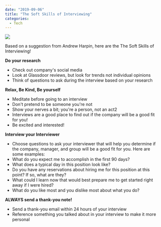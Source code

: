 ---
date: "2019-09-06"
title: "The Soft Skills of Interviewing"
categories:
  - Tech
---

![](./you-x-ventures-wVh5grSMYaY-unsplash.jpg)

Based on a suggestion from Andrew Harpin, here are the The Soft Skills of Interviewing!

**Do your research** 
 + Check out company's social media
 + Look at Glassdoor reviews, but look for trends not individual opinions
 + Think of questions to ask during the interview based on your research

**Relax, Be Kind, Be yourself**
 + Meditate before going to an interview
 + Don't pretend to be someone you're not
 + Show your nerves a bit; you're a person, not an act2
 + Interviews are a good place to find out if the company will be a good fit for you!
 + Be excited and interested!

**Interview your Interviewer**
 + Choose questions to ask your interviewer that will help you determine if the company, manager, and group will be a good fit for you. Here are some examples:
 + What do you expect me to accomplish in the first 90 days?
 + What does a typical day in this position look like?
 + Do you have any reservations about hiring me for this position at this point? If so, what are they?
 + What could I learn now that would best prepare me to get started right away if I were hired?
 + What do you like most and you dislike most about what you do?

**ALWAYS send a thank-you note!**
 + Send a thank-you email within 24 hours of your interview
 + Reference something you talked about in your interview to make it more personal
